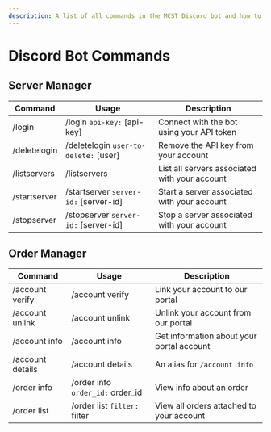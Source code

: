 ---
description: A list of all commands in the MCST Discord bot and how to use them.
---

# Discord Bot Commands

## Server Manager

|Command|Usage|Description|
|-------|---|---|
|/login|/login `api-key:` [api-key]|Connect with the bot using your API token|
|/deletelogin|/deletelogin `user-to-delete:` [user]|Remove the API key from your account|
|/listservers|/listservers|List all servers associated with your account|
|/startserver|/startserver `server-id:` [server-id]|Start a server associated with your account|
|/stopserver|/stopserver `server-id:` [server-id]|Stop a server associated with your account|

## Order Manager

|Command|Usage|Description|
|-|-|-|
|/account verify|/account verify|Link your account to our portal|
|/account unlink|/account unlink|Unlink your account from our portal|
|/account info|/account info|Get information about your portal account|
|/account details|/account details|An alias for `/account info`|
|/order info|/order info `order_id:` order_id|View info about an order|
|/order list|/order list `filter:` filter|View all orders attached to your account|
